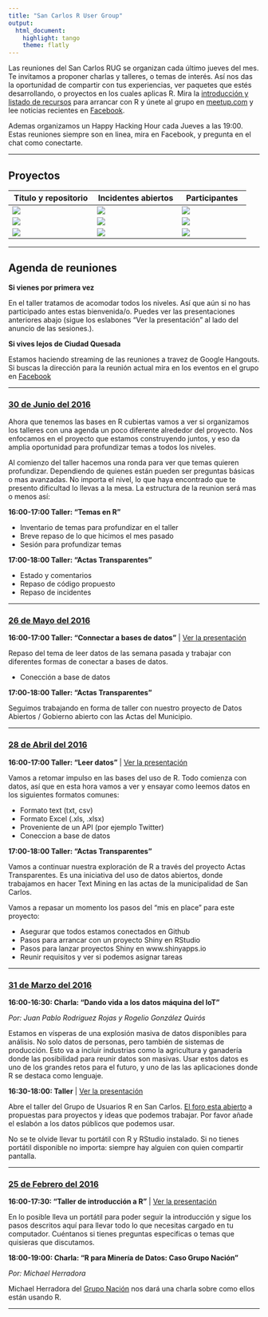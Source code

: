 ```yaml
---
title: "San Carlos R User Group"
output: 
  html_document: 
    highlight: tango
    theme: flatly
---
```


Las reuniones del San Carlos RUG se organizan cada último jueves del mes. Te
invitamos a proponer charlas y talleres, o temas de interés. Así nos das la
oportunidad de compartir con tus experiencias, ver paquetes que estés
desarrollando, o proyectos en los cuales aplicas R. Mira la [introducción y
listado de recursos](http://sancarlos-rug.github.io/introduccion.html) para
arrancar con R y únete al grupo en
[meetup.com](http://www.meetup.com/es-ES/San-Carlos-R-User-Group) y lee
noticias recientes en [Facebook](https://www.facebook.com/groups/SanCarlosRUG/).

Ademas organizamos un Happy Hacking Hour cada Jueves a las 19:00. Estas reuniones 
siempre son en linea, mira en Facebook, y pregunta en el chat como conectarte.

---

## Proyectos

Titulo y repositorio | Incidentes abiertos | Participantes 
---------------------|---------------------|-----------------
<a href="https://github.com/SanCarlos-RUG/ActasTransparentes"><img src="https://img.shields.io/badge/ActasTransparentes-activo-green.svg"></a>        | <a href="https://github.com/SanCarlos-RUG/ActasTransparentes"><img src="https://img.shields.io/github/issues/SanCarlos-RUG/ActasTransparentes.svg"></a>            | <a href="https://github.com/SanCarlos-RUG/ActasTransparentes"> <img src="https://img.shields.io/github/forks/SanCarlos-RUG/ActasTransparentes.svg"></a>
<a href="https://github.com/SanCarlos-RUG/PDFcurdler"><img src="https://img.shields.io/badge/PDFcurdler-activo-green.svg"></a>                          | <a href="https://github.com/SanCarlos-RUG/PDFcurdler"> <img src="https://img.shields.io/github/issues/SanCarlos-RUG/PDFcurdler.svg"></a>                           | <a href="https://github.com/SanCarlos-RUG/PDFcurdler"><img src="https://img.shields.io/github/forks/SanCarlos-RUG/PDFcurdler.svg"></a>
<a href="https://github.com/SanCarlos-RUG/SanCarlos-RUG.github.io"><img src="https://img.shields.io/badge/SanCarlosRUG.github.io-activo-green.svg"></a> | <a href="https://github.com/SanCarlos-RUG/SanCarlos-RUG.github.io"><img src="https://img.shields.io/github/issues/SanCarlos-RUG/SanCarlos-RUG.github.io.svg"></a> | <a href="https://github.com/SanCarlos-RUG/SanCarlos-RUG.github.io"><img src="https://img.shields.io/github/forks/SanCarlos-RUG/SanCarlos-RUG.github.io.svg"></a>

---

## Agenda de reuniones

**Si vienes por primera vez**

En el taller tratamos de acomodar todos los niveles. Así que aún si no has
participado antes estas bienvenida/o. Puedes ver las presentaciones anteriores
abajo (sigue los eslabones "Ver la presentación" al lado del anuncio de las
sesiones.). 

**Si vives lejos de Ciudad Quesada**

Estamos haciendo streaming de las reuniones a travez de Google Hangouts. Si
buscas la dirección para la reunión actual mira en los eventos en el grupo en
[Facebook](https://www.facebook.com/groups/SanCarlosRUG/)

---

### [30 de Junio del 2016](http://www.meetup.com/es-ES/San-Carlos-R-User-Group/events/)

Ahora que tenemos las bases en R cubiertas vamos a ver si organizamos los
talleres con una agenda un poco diferente alrededor del proyecto. Nos enfocamos
en el proyecto que estamos construyendo juntos, y eso da amplia oportunidad
para profundizar temas a todos los niveles. 

Al comienzo del taller hacemos una ronda para ver que temas quieren
profundizar. Dependiendo de quienes están pueden ser preguntas básicas o mas
avanzadas. No importa el nivel, lo que haya encontrado que te presento
dificultad lo llevas a la mesa. La estructura de la reunion será mas o menos
así:

**16:00-17:00 Taller: "Temas en R"** 

- Inventario de temas para profundizar en el taller
- Breve repaso de lo que hicimos el mes pasado
- Sesión para profundizar temas

**17:00-18:00 Taller: "Actas Transparentes"** 

- Estado y comentarios
- Repaso de código propuesto 
- Repaso de incidentes

---

### [26 de Mayo del 2016](http://www.meetup.com/es-ES/San-Carlos-R-User-Group/events/230988935/)

**16:00-17:00 Taller: "Connectar a bases de datos"** | [Ver la presentación](http://bit.ly/sc-rug_20160526)


Repaso del tema de leer datos de las semana pasada y trabajar con diferentes
formas de conectar a bases de datos.

- Conección a base de datos

**17:00-18:00 Taller: "Actas Transparentes"**

Seguimos trabajando en forma de taller con nuestro proyecto de Datos Abiertos /
Gobierno abierto con las Actas del Municipio.

---

### [28 de Abril del 2016](http://www.meetup.com/es-ES/San-Carlos-R-User-Group/events/230345173/?eventId=230345173)

**16:00-17:00 Taller: "Leer datos"** | [Ver la presentación](http://bit.ly/sc-rug_20160428)

Vamos a retomar impulso en las bases del uso de R. Todo comienza con datos, así
que en esta hora vamos a ver y ensayar como leemos datos en los siguientes
formatos comunes:

- Formato text (txt, csv) 
- Formato Excel (.xls, .xlsx)
- Proveniente de un API (por ejemplo Twitter)
- Coneccion a base de datos

**17:00-18:00 Taller: "Actas Transparentes"**

Vamos a continuar nuestra exploración de R a través del proyecto Actas
Transparentes. Es una iniciativa del uso de datos abiertos, donde trabajamos en
hacer Text Mining en las actas de la municipalidad de San Carlos. 

Vamos a repasar un momento los pasos del "mis en place" para este proyecto:

- Asegurar que todos estamos conectados en Github
- Pasos para arrancar con un proyecto Shiny en RStudio
- Pasos para lanzar proyectos Shiny en www.shinyapps.io
- Reunir requisitos y ver si podemos asignar tareas

---

### [31 de Marzo del 2016](http://www.meetup.com/es-ES/San-Carlos-R-User-Group/events/229313213/)

**16:00-16:30: Charla: "Dando vida a los datos máquina del IoT"** 

*Por: Juan Pablo Rodriguez Rojas y Rogelio González Quirós*

Estamos en vísperas de una explosión masiva de datos disponibles para análisis.
No solo datos de personas, pero también de sistemas de producción. Esto va a
incluir industrias como la agricultura y ganadería donde las posibilidad para
reunir datos son masivas. Usar estos datos es uno de los grandes retos para el
futuro, y uno de las las aplicaciones donde R se destaca como lenguaje.

**16:30-18:00: Taller** | [Ver la presentación](http://rpubs.com/FvD/SC-RUG-20160331)

Abre el taller del Grupo de Usuarios R en San Carlos. [El foro esta
abierto](http://www.meetup.com/es-ES/San-Carlos-R-User-Group/messages/boards/)
a propuestas para proyectos y ideas que podemos trabajar. Por favor añade el
eslabón a los datos públicos que podemos usar. 

No se te olvide llevar tu portátil con R y RStudio instalado. Si no tienes
portátil disponible no importa: siempre hay alguien con quien compartir
pantalla.

---

### [25 de Febrero del 2016](http://www.meetup.com/es-ES/San-Carlos-R-User-Group/events/228348699/)

**16:00-17:30: "Taller de introducción a R"** | [Ver la presentación](http://fc4449a3.s3-website-us-east-1.amazonaws.com/sancarlos-rug-intro/)

En lo posible lleva un portátil para poder seguir la introducción y sigue los
pasos descritos aquí para llevar todo lo que necesitas cargado en tu
computador. Cuéntanos si tienes preguntas especificas o temas que quisieras que
discutamos.

**18:00-19:00: Charla: "R para Minería de Datos: Caso Grupo Nación"**

*Por: Michael Herradora*

Michael Herradora del [Grupo Nación](http://www.meetup.com/es-ES/San-Carlos-R-User-Group/events/229313213/)
nos dará una charla sobre como ellos están usando R.

---

